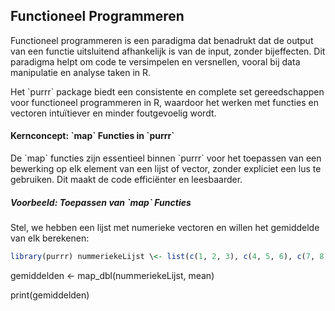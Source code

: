 


## Functioneel Programmeren

Functioneel programmeren is een paradigma dat benadrukt dat de output van een functie uitsluitend afhankelijk is van de input, zonder bijeffecten. Dit paradigma helpt om code te versimpelen en versnellen, vooral bij data manipulatie en analyse taken in R.

Het \`purrr\` package biedt een consistente en complete set gereedschappen voor functioneel programmeren in R, waardoor het werken met functies en vectoren intuïtiever en minder foutgevoelig wordt.

#### Kernconcept: \`map\` Functies in \`purrr\`

De \`map\` functies zijn essentieel binnen \`purrr\` voor het toepassen van een bewerking op elk element van een lijst of vector, zonder expliciet een lus te gebruiken. Dit maakt de code efficiënter en leesbaarder.

##### Voorbeeld: Toepassen van \`map\` Functies

Stel, we hebben een lijst met numerieke vectoren en willen het gemiddelde van elk berekenen:

``` r
library(purrr) nummeriekeLijst \<- list(c(1, 2, 3), c(4, 5, 6), c(7, 8, 9))s
```

gemiddelden \<- map_dbl(nummeriekeLijst, mean)

print(gemiddelden)
